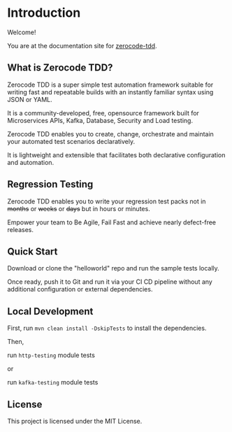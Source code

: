 # Introduction

Welcome!

You are at the documentation site for [zerocode-tdd](https://github.com/authorjapps/zerocode).

## What is Zerocode TDD?

Zerocode TDD is a super simple test automation framework suitable for writing fast and repeatable builds with an instantly familiar syntax using JSON or YAML.

It is a community-developed, free, opensource framework built for Microservices APIs, Kafka, Database, Security and Load testing.

Zerocode TDD enables you to create, change, orchestrate and maintain your automated test scenarios declaratively.

It is lightweight and extensible that facilitates both declarative configuration and automation.

## Regression Testing

Zerocode TDD enables you to write your regression test packs not in ~~months~~ or ~~weeks~~ or ~~days~~ but in hours or minutes.

Empower your team to Be Agile, Fail Fast and achieve nearly defect-free releases.

## Quick Start

Download or clone the "helloworld" repo and run the sample tests locally.

Once ready, push it to Git and run it via your CI CD pipeline without any additional configuration or external dependencies.

## Local Development

First, run `mvn clean install -DskipTests` to install the dependencies.

Then,

run `http-testing` module tests

or

run `kafka-testing` module tests

## License

This project is licensed under the MIT License.
